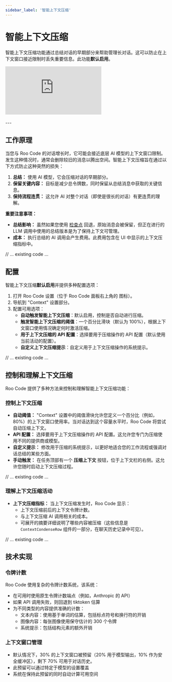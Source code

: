 ```yaml
---
sidebar_label: '智能上下文压缩'
---
```


# 智能上下文压缩

智能上下文压缩功能通过总结对话的早期部分来帮助管理长对话。这可以防止在上下文窗口接近限制时丢失重要信息。此功能**默认启用**。

<div style={{ position: 'relative', paddingBottom: '56.25%', height: 0, overflow: 'hidden' }}>
  <iframe
    src="https://www.youtube.com/embed/9k8OAXlszak"
    style={{
      position: 'absolute',
      top: 0,
      left: 0,
      width: '100%',
      height: '100%',
    }}
    frameBorder="0"
    allow="autoplay; encrypted-media"
    allowFullScreen
  ></iframe>
</div>

<br />
---

## 工作原理

当您与 Roo Code 的对话增长时，它可能会接近底层 AI 模型的上下文窗口限制。发生这种情况时，通常会删除较旧的消息以腾出空间。智能上下文压缩旨在通过以下方式防止这种突然的损失：

1.  **总结：** 使用 AI 模型，它会压缩对话的早期部分。
2.  **保留关键内容：** 目标是减少总令牌数，同时保留从总结消息中获取的关键信息。
3.  **保持流程连贯：** 这允许 AI 对整个对话（即使是很长的对话）有更连贯的理解。

**重要注意事项：**
*   **总结影响：** 虽然如果您使用 [检查点](/features/checkpoints) 回退，原始消息会被保留，但正在进行的 LLM 调用中使用的总结版本是为了保持上下文可管理。
*   **成本：** 执行总结的 AI 调用会产生费用。此费用包含在 UI 中显示的上下文压缩指标中。

// ... existing code ...

## 配置

智能上下文压缩**默认启用**并提供多种配置选项：

1.  打开 Roo Code 设置（位于 Roo Code 面板右上角的 <Codicon name="gear" /> 图标）。
2.  导航到 "Context" 设置部分。
3.  配置可用选项：
    - **自动触发智能上下文压缩**：默认启用，控制是否自动进行压缩。
    - **触发智能上下文压缩的阈值**：一个百分比滑块（默认为 100%），根据上下文窗口使用情况确定何时激活压缩。
    - **用于上下文压缩的 API 配置**：选择要用于压缩操作的 API 配置（默认使用当前活动的配置）。
    - **自定义上下文压缩提示**：自定义用于上下文压缩操作的系统提示。

// ... existing code ...

## 控制和理解上下文压缩

Roo Code 提供了多种方法来控制和理解智能上下文压缩功能：

### 控制上下文压缩
*   **自动阈值：** "Context" 设置中的阈值滑块允许您定义一个百分比（例如，80%）的上下文窗口使用率。当对话达到这个容量水平时，Roo Code 将尝试自动压缩上下文。
*   **API 配置：** 选择要用于上下文压缩操作的 API 配置。这允许您专门为压缩使用不同的提供商或模型。
*   **自定义提示：** 修改用于压缩的系统提示，以更好地适合您的工作流程或强调对话总结的某些方面。
*   **手动触发：** 在任务顶部有一个 **压缩上下文** 按钮，位于上下文栏的右侧。这允许您随时启动上下文压缩过程。

// ... existing code ...

### 理解上下文压缩活动
*   **上下文压缩指标：** 当上下文压缩发生时，Roo Code 显示：
    *   上下文压缩前后的上下文令牌计数。
    *   与上下文压缩 AI 调用相关的成本。
    *   可展开的摘要详细说明了哪些内容被压缩（这些信息是 `ContextCondenseRow` 组件的一部分，在聊天历史记录中可见）。

// ... existing code ...

## 技术实现

### 令牌计数
Roo Code 使用复杂的令牌计数系统，该系统：
- 在可用时使用原生令牌计数端点（例如，Anthropic 的 API）
- 如果 API 调用失败，则回退到 tiktoken 估算
- 为不同类型的内容提供准确的计数：
  - 文本内容：使用基于单词的估算，包括标点符号和换行符的开销
  - 图像内容：每张图像使用保守估计的 300 个令牌
  - 系统提示：包括结构元素的额外开销

### 上下文窗口管理
- 默认情况下，30% 的上下文窗口被预留（20% 用于模型输出，10% 作为安全缓冲区），剩下 70% 可用于对话历史。
- 此预留可以通过特定于模型的设置覆盖
- 系统在保持此预留的同时自动计算可用空间